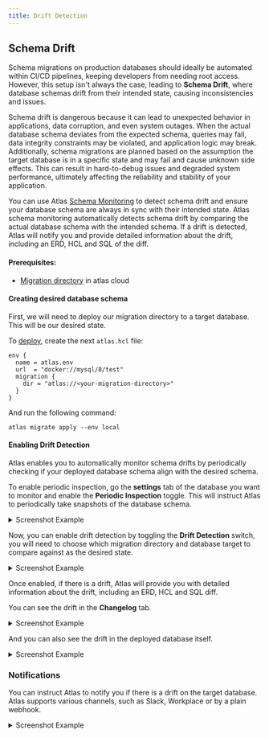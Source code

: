 ```yaml
---
title: Drift Detection
---
```


## Schema Drift

Schema migrations on production databases should ideally be automated within CI/CD pipelines, keeping developers from
needing root access. However, this setup isn't always the case, leading to **Schema Drift**, where database schemas
drift from their intended state, causing inconsistencies and issues.

Schema drift is dangerous because it can lead to unexpected behavior in applications, data corruption, and even system outages.
When the actual database schema deviates from the expected schema, queries may fail, data integrity constraints may be violated,
and application logic may break. Additionally, schema migrations are planned based on the assumption the target
database is in a specific state and may fail and cause unknown side effects. This can result in hard-to-debug issues and
degraded system performance, ultimately affecting the reliability and stability of your application.

You can use Atlas [Schema Monitoring](/monitoring) to detect schema drift and ensure your database schema are always in sync with their
intended state. Atlas schema monitoring automatically detects schema drift by comparing the actual database schema with the
intended schema. If a drift is detected, Atlas will notify you and provide detailed information about the drift, including
an ERD, HCL and SQL of the diff.

#### Prerequisites:
- [Migration directory](/cloud/directories) in atlas cloud


#### Creating desired database schema

First, we will need to deploy our migration directory to a target database. This will be our desired state.

To [deploy](/cloud/deployment), create the next `atlas.hcl` file:
```hcl
env {
  name = atlas.env
  url  = "docker://mysql/8/test"
  migration {
    dir = "atlas://<your-migration-directory>"
  }
}
```

And run the following command:
```shell
atlas migrate apply --env local
```


#### Enabling Drift Detection
Atlas enables you to automatically monitor schema drifts by periodically checking if your deployed database schema align with the desired schema.

To enable periodic inspection, go the **settings** tab of the database you want to monitor and enable the **Periodic Inspection** toggle.
This will instruct Atlas to periodically take snapshots of the database schema.
<details>
<summary>Screenshot Example</summary>

![](https://atlasgo.io/uploads/cloud/monitoring/periodic-inspection.png)
</details>

Now, you can enable drift detection by toggling the **Drift Detection** switch,
you will need to choose which migration directory and database target to compare against as the desired state.

<details>
<summary>Screenshot Example</summary>

![](https://atlasgo.io/uploads/cloud/monitoring/enable-drift.png)
</details>

Once enabled, if there is a drift, Atlas will provide you with detailed information about the drift, including an ERD, HCL and SQL diff.

You can see the drift in the **Changelog** tab.

<details>
<summary>Screenshot Example</summary>

![](https://atlasgo.io/uploads/cloud/monitoring/diff-sql.png)
</details>

And you can also see the drift in the deployed database itself.

<details>
<summary>Screenshot Example</summary>

![](https://atlasgo.io/uploads/cloud/monitoring/database-drift.png)
</details>


### Notifications

You can instruct Atlas to notify you if there is a drift on the target database. Atlas supports various channels, such as Slack,
Workplace or by a plain webhook.

<details>
<summary>Screenshot Example</summary>

![](https://atlasgo.io/uploads/cloud/monitoring/webhooks.png)
</details>
